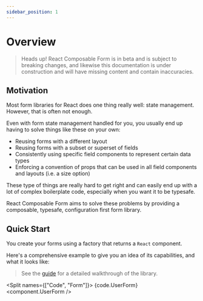 ```yaml
---
sidebar_position: 1
---
```



# Overview

> Heads up! React Composable Form is in beta and is subject to breaking changes,
> and likewise this documentation is under construction and will have missing content and contain inaccuracies.

## Motivation

Most form libraries for React does one thing really well: state management. However, that is often not enough.

Even with form state management handled for you, you usually end up having to solve things like these on your own:

- Reusing forms with a different layout
- Reusing forms with a subset or superset of fields
- Consistently using specific field components to represent certain data types
- Enforcing a convention of props that can be used in all field components and layouts (i.e. a size option)

These type of things are really hard to get right and can easily end up with a lot of complex boilerplate code, especially when you want it to be typesafe.

React Composable Form aims to solve these problems by providing a composable, typesafe, configuration first form library.

## Quick Start

You create your forms using a factory that returns a `React` component.

Here's a comprehensive example to give you an idea of its capabilities, and what it looks like:

> See the [guide](/docs/category/guide) for a detailed walkthrough of the library.

<Split names={["Code", "Form"]}>
  <CodeBlock language="tsx">{code.UserForm}</CodeBlock>
  <component.UserForm />
</Split>
